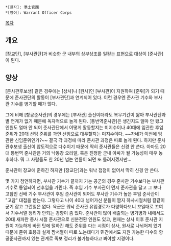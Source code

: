  *[한자]: 準士官團
 *[영어]: Warrant Officer Corps

[[목차]]
== 개요 ==
[장교단], [부사관단]과 비슷한 군 내부의 상부상조를 일컫는 표현으로 대상이 [준사관]이 된다.
== 양상 ==
[준사관후보생] 같은 경우에는 [상사]나 [원사]인 [부사관]이 지원하여 [준위]가 되기 때문에 준사관단의 활동이 [부사관단]과 연계되어 있다. 이런 경우엔 준사관 기수와 부사관 기수를 병기할 때가 많다.

그에 비해 [항공준사관]의 경우에는 [부사관] 출신이더라도 복무기간이 짧아 부사관단과 별 연계가 없기 때문에 독자적으로 놀게 된다. [통번역준사관]은 생긴지도 얼마 안 됐고 인원도 얼마 안 되어 준사관단에서 어떻게 활동할지는 미지수이나 40대에 임관한 후임 준위가 20대 선임 준위를 과연 선임으로 대우할지는 미지수이다. ~~자네가 이번에 임관한 신임준위인가?~~ 결국 각 과정에 따라 준사관 과정은 따로 놀게 된다. 하지만 준사관후보생 출신이 압도적으로 다수이기 때문에 딱히 준사관들은 신경 안 쓴다. 아마도 20대 통번역 준사관은 거의 낙동강 오리알, 혹은 진정한 군내 아싸가 될 가능성이 매우 농후하다. 뭐 그 사람들도 한 20년 넘는 연륜이 되면 또 틀려지겠지만... 

준사관이 장교에 준하긴 하지만 [장교단]과는 워낙 접점이 없어서 딱히 신경 안 쓴다.

몇 가지 첨언하자면, 부사관 기수가 끝까지 가는 공군의 경우 준사관 기수보다는 부사관 기수로 통일되어 선후임을 가린다. 즉 후임 기수 부사관이 먼저 준사관을 달고 그 보다 고참인 선배 기수 부사관이 후임 준사관이 되어도 부사관 기수가 높은 후임 준사관이 "고참" 대접을 받는다. 그렇다고 나이 40대 넘어가신 분들이 짬지 하사시절처럼 칼같이 군기 잡고 그런일은 없다. 육군은 워낙 준사관 유입경로가 다양하다보니 꼬일대로 꼬여서 기수서열 정리가 안되는 경향이 좀 있다. 준사관이 많이 배출되는 병기병과 내에서도 20대 새파란 중사 시절 준사관으로 신분전환 인원도 있고, 현재는 상사 이후 준사관 지원이 가능하게 바뀐 탓에 덜하긴 해도 준위를 다는 시점이 상사, 원사로 나뉘어져 있기 때문에 준위 호봉과 실제 짬서열이 따로 노는데다가 민간에서도 지원 가능한 다수의 항공준사관까지 있는 관계로 족보 정리가 불가능하다고 봐야할 지경이다. 
